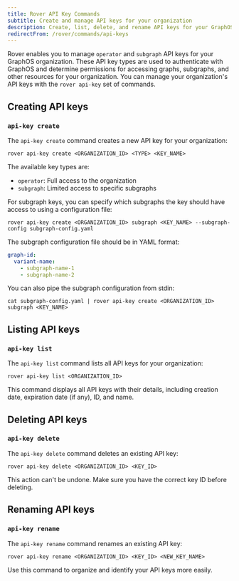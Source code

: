 ```yaml
---
title: Rover API Key Commands
subtitle: Create and manage API keys for your organization
description: Create, list, delete, and rename API keys for your GraphOS organization with the rover api-key commands.
redirectFrom: /rover/commands/api-keys
---
```


Rover enables you to manage `operator` and `subgraph` API keys for your GraphOS organization. These API key types are used to authenticate with GraphOS and determine permissions for accessing graphs, subgraphs, and other resources for your organization. You can manage your organization's API keys with the `rover api-key` set of commands.

## Creating API keys

### `api-key create`

The `api-key create` command creates a new API key for your organization:

```
rover api-key create <ORGANIZATION_ID> <TYPE> <KEY_NAME>
```

The available key types are:
- `operator`: Full access to the organization
- `subgraph`: Limited access to specific subgraphs

For subgraph keys, you can specify which subgraphs the key should have access to using a configuration file:

```
rover api-key create <ORGANIZATION_ID> subgraph <KEY_NAME> --subgraph-config subgraph-config.yaml
```

The subgraph configuration file should be in YAML format:

```yaml
graph-id:
  variant-name:
    - subgraph-name-1
    - subgraph-name-2
```

You can also pipe the subgraph configuration from stdin:

```
cat subgraph-config.yaml | rover api-key create <ORGANIZATION_ID> subgraph <KEY_NAME>
```

## Listing API keys

### `api-key list`

The `api-key list` command lists all API keys for your organization:

```
rover api-key list <ORGANIZATION_ID>
```

This command displays all API keys with their details, including creation date, expiration date (if any), ID, and name.

## Deleting API keys

### `api-key delete`

The `api-key delete` command deletes an existing API key:

```
rover api-key delete <ORGANIZATION_ID> <KEY_ID>
```

<Caution>
This action can't be undone. Make sure you have the correct key ID before deleting.
</Caution>

## Renaming API keys

### `api-key rename`

The `api-key rename` command renames an existing API key:

```
rover api-key rename <ORGANIZATION_ID> <KEY_ID> <NEW_KEY_NAME>
```

Use this command to organize and identify your API keys more easily.
